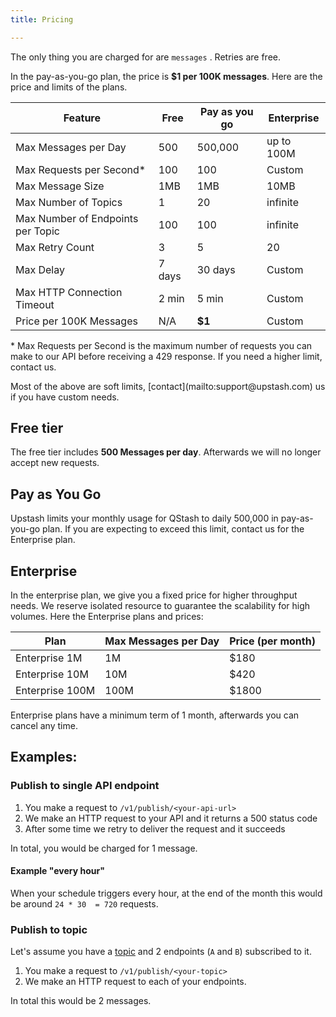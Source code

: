 ```yaml
---
title: Pricing

---
```


The only thing you are charged for are `messages` . Retries are free.

In the pay-as-you-go plan, the price is **$1 per 100K messages**. Here are the
price and limits of the plans.

| Feature                           | Free   | Pay as you go | Enterprise |
| --------------------------------- | ------ | ------------- | ---------- |
| Max Messages per Day              | 500    | 500,000       | up to 100M |
| Max Requests per Second*          | 100    | 100           | Custom     |
| Max Message Size                  | 1MB    | 1MB           | 10MB       |
| Max Number of Topics              | 1      | 20            | infinite   |
| Max Number of Endpoints per Topic | 100    | 100           | infinite   |
| Max Retry Count                   | 3      | 5             | 20         |
| Max Delay                         | 7 days | 30 days       | Custom     |
| Max HTTP Connection Timeout       | 2 min  | 5 min         | Custom     |
| Price per 100K Messages           | N/A    | **$1**        | Custom     |

\* Max Requests per Second is the maximum number of requests you can make to our
API before receiving a 429 response. If you need a higher limit, contact us.

<Note>
 Most of the above are soft limits,
[contact](mailto:support@upstash.com) us if you have custom needs.
</Note>

## Free tier

The free tier includes **500 Messages per day**. Afterwards we will no longer
accept new requests.

## Pay as You Go

Upstash limits your monthly usage for QStash to daily 500,000 in pay-as-you-go
plan. If you are expecting to exceed this limit, contact us for the Enterprise
plan.

## Enterprise

In the enterprise plan, we give you a fixed price for higher throughput needs.
We reserve isolated resource to guarantee the scalability for high volumes. Here
the Enterprise plans and prices:

| Plan            | Max Messages per Day | Price (per month) |
| --------------- | -------------------- | ----------------- |
| Enterprise 1M   | 1M                   | $180              |
| Enterprise 10M  | 10M                  | $420              |
| Enterprise 100M | 100M                 | $1800             |

<Note>
Enterprise plans have a minimum term of 1 month, afterwards you can cancel any time.
</Note>

## Examples:

### Publish to single API endpoint

1. You make a request to `/v1/publish/<your-api-url>`
2. We make an HTTP request to your API and it returns a 500 status code
3. After some time we retry to deliver the request and it succeeds

In total, you would be charged for 1 message.

#### Example "every hour"

When your schedule triggers every hour, at the end of the month this would be
around `24 * 30  = 720` requests.

### Publish to topic

Let's assume you have a [topic](/qstash/features/topics) and 2 endpoints (`A`
and `B`) subscribed to it.

1. You make a request to `/v1/publish/<your-topic>`
2. We make an HTTP request to each of your endpoints.

In total this would be 2 messages.
